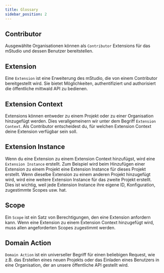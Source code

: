 ```yaml
---
title: Glossary
sidebar_position: 2
---
```


## Contributor

Ausgewählte Organisationen können als `Contributor` Extensions für das mStudio und dessen Benutzer bereitstellen.

## Extension

Eine `Extension` ist eine Erweiterung des mStudio, die von einem Contributor bereitgestellt wird.
Sie bietet Möglichkeiten, authentifiziert und authorisiert die öffentliche mittwald API zu bedienen.

## Extension Context

Extensions können entweder zu einem Projekt oder zu einer Organisation hinzugefügt werden.
Dies verallgemeinern wir unter dem Begriff `Extension Context`.
Als Contributor entscheidest du, für welchen Extension Context deine Extension verfügbar sein soll.

## Extension Instance

Wenn du eine Extension zu einem Extension Context hinzufügst, wird eine `Extension Instance` erstellt.
Zum Beispiel wird beim Hinzufügen einer Extension zu einem Projekt eine Extension Instance für dieses Projekt erstellt.
Wenn dieselbe Extension zu einem anderen Projekt hinzugefügt wird, wird eine weitere Extension Instance für das zweite Projekt erstellt.
Dies ist wichtig, weil jede Extension Instance ihre eigene ID, Konfiguration, zugestimmte Scopes usw. hat.

## Scope

Ein `Scope` ist ein Satz von Berechtigungen, den eine Extension anfordern kann.
Wenn eine Extension zu einem Extension Context hinzugefügt wird, muss allen angeforderten Scopes zugestimmt werden.

## Domain Action

`Domain Action` ist ein universeller Begriff für einen beliebigen Request, wie z.B. das Erstellen eines neuen Projekts
oder das Einladen eines Benutzers in eine Organisation, der an unsere öffentliche API gestellt wird.
